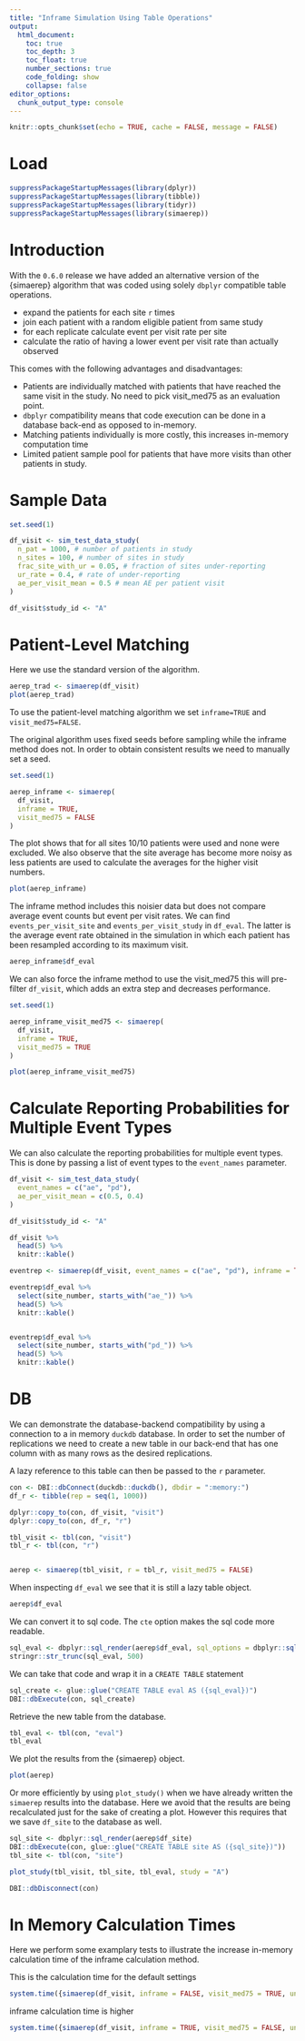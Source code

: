 ```yaml
---
title: "Inframe Simulation Using Table Operations"
output:
  html_document:
    toc: true
    toc_depth: 3
    toc_float: true
    number_sections: true
    code_folding: show
    collapse: false
editor_options:
  chunk_output_type: console
---
```


```r
knitr::opts_chunk$set(echo = TRUE, cache = FALSE, message = FALSE)
```

# Load
```r
suppressPackageStartupMessages(library(dplyr))
suppressPackageStartupMessages(library(tibble))
suppressPackageStartupMessages(library(tidyr))
suppressPackageStartupMessages(library(simaerep))
```

# Introduction

With the `0.6.0` release we have added an alternative version of the {simaerep} algorithm that was coded using solely `dbplyr` compatible table operations.

- expand the patients for each site `r` times
- join each patient with a random eligible patient from same study
- for each replicate calculate event per visit rate per site
- calculate the ratio of having a lower event per visit rate than actually observed

This comes with the following advantages and disadvantages:

- Patients are individually matched with patients that have reached the same visit in the study. No need to pick visit_med75 as an evaluation point.
- `dbplyr` compatibility means that code execution can be done in a database back-end as opposed to in-memory.
- Matching patients individually is more costly, this increases in-memory computation time
- Limited patient sample pool for patients that have more visits than other patients in study.

# Sample Data

```r
set.seed(1)

df_visit <- sim_test_data_study(
  n_pat = 1000, # number of patients in study
  n_sites = 100, # number of sites in study
  frac_site_with_ur = 0.05, # fraction of sites under-reporting
  ur_rate = 0.4, # rate of under-reporting
  ae_per_visit_mean = 0.5 # mean AE per patient visit
)

df_visit$study_id <- "A"
```

# Patient-Level Matching

Here we use the standard version of the algorithm.

```r
aerep_trad <- simaerep(df_visit)
plot(aerep_trad)
```

To use the patient-level matching algorithm we set `inframe=TRUE` and `visit_med75=FALSE`.

The original algorithm uses fixed seeds before sampling while the inframe method does not. In order to obtain consistent results we need to manually set a seed.

```r
set.seed(1)

aerep_inframe <- simaerep(
  df_visit,
  inframe = TRUE,
  visit_med75 = FALSE
)
```

The plot shows that for all sites 10/10 patients were used and none were excluded. We also observe that
the site average has become more noisy as less patients are used to calculate the averages for the higher
visit numbers.

```r
plot(aerep_inframe)
```

The inframe method includes this noisier data but does not compare average event counts but event per visit rates.
We can find `events_per_visit_site` and `events_per_visit_study` in `df_eval`. The latter is the average event rate
obtained in the simulation in which each patient has been resampled according to its maximum visit.

```r
aerep_inframe$df_eval
```

We can also force the inframe method to use the visit_med75 this will pre-filter `df_visit`, which adds an extra step
and decreases performance. 

```r

set.seed(1)

aerep_inframe_visit_med75 <- simaerep(
  df_visit,
  inframe = TRUE,
  visit_med75 = TRUE
)

plot(aerep_inframe_visit_med75)
```

# Calculate Reporting Probabilities for Multiple Event Types

We can also calculate the reporting probabilities for multiple event types. This is done by passing a list of event types to the `event_names` parameter.

```r

df_visit <- sim_test_data_study(
  event_names = c("ae", "pd"),
  ae_per_visit_mean = c(0.5, 0.4)
)

df_visit$study_id <- "A"

df_visit %>%
  head(5) %>%
  knitr::kable()

eventrep <- simaerep(df_visit, event_names = c("ae", "pd"), inframe = TRUE, visit_med75 = FALSE)

eventrep$df_eval %>%
  select(site_number, starts_with("ae_")) %>%
  head(5) %>%
  knitr::kable()


eventrep$df_eval %>%
  select(site_number, starts_with("pd_")) %>%
  head(5) %>%
  knitr::kable()

```


# DB

We can demonstrate the database-backend compatibility by using a connection to a in memory `duckdb` database. In order to set the number of replications we need to create a new table in our back-end that has one column with as many rows as the desired replications.

A lazy reference to this table can then be passed to the `r` parameter.

```r
con <- DBI::dbConnect(duckdb::duckdb(), dbdir = ":memory:")
df_r <- tibble(rep = seq(1, 1000))

dplyr::copy_to(con, df_visit, "visit")
dplyr::copy_to(con, df_r, "r")

tbl_visit <- tbl(con, "visit")
tbl_r <- tbl(con, "r")


aerep <- simaerep(tbl_visit, r = tbl_r, visit_med75 = FALSE)
```

When inspecting `df_eval` we see that it is still a lazy table object.

```r
aerep$df_eval
```

We can convert it to sql code. The `cte` option makes the sql code more readable.

```r
sql_eval <- dbplyr::sql_render(aerep$df_eval, sql_options = dbplyr::sql_options(cte = TRUE))
stringr::str_trunc(sql_eval, 500)
```

We can take that code and wrap it in a `CREATE TABLE` statement

```r
sql_create <- glue::glue("CREATE TABLE eval AS ({sql_eval})")
DBI::dbExecute(con, sql_create)
```

Retrieve the new table from the database.

```r
tbl_eval <- tbl(con, "eval")
tbl_eval
```

We plot the results from the {simaerep} object.

```r
plot(aerep)
```

Or more efficiently by using `plot_study()` when we have already written the `simaerep` results into the database.
Here we avoid that the results are being recalculated just for the sake of creating a plot. However this requires
that we save `df_site` to the database as well.

```r
sql_site <- dbplyr::sql_render(aerep$df_site)
DBI::dbExecute(con, glue::glue("CREATE TABLE site AS ({sql_site})"))
tbl_site <- tbl(con, "site")

plot_study(tbl_visit, tbl_site, tbl_eval, study = "A")
```


```r
DBI::dbDisconnect(con)
```



# In Memory Calculation Times

Here we perform some examplary tests to illustrate the increase in-memory calculation time of the inframe calculation method.

This is the calculation time for the default settings
```r
system.time({simaerep(df_visit, inframe = FALSE, visit_med75 = TRUE, under_only = TRUE, progress = FALSE)})
```


inframe calculation time is higher

```r
system.time({simaerep(df_visit, inframe = TRUE, visit_med75 = FALSE, under_only = TRUE)})
```


